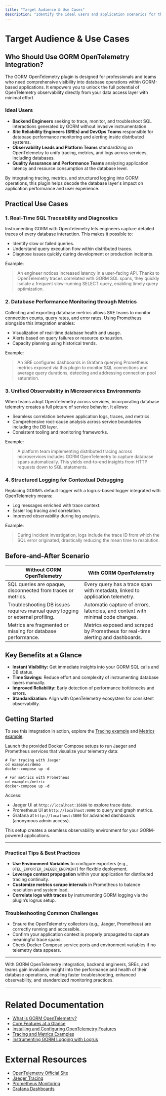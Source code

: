 ```yaml
---
title: "Target Audience & Use Cases"
description: "Identify the ideal users and application scenarios for this integration, such as backend engineers seeking insight into GORM SQL statements, SREs monitoring DB performance, or teams standardizing on OpenTelemetry. Explore practical use-case examples."
---
```


# Target Audience & Use Cases

## Who Should Use GORM OpenTelemetry Integration?

The GORM OpenTelemetry plugin is designed for professionals and teams who need comprehensive visibility into database operations within GORM-based applications. It empowers you to unlock the full potential of OpenTelemetry observability directly from your data access layer with minimal effort.

### Ideal Users

- **Backend Engineers** seeking to trace, monitor, and troubleshoot SQL interactions generated by GORM without invasive instrumentation.
- **Site Reliability Engineers (SREs) and DevOps Teams** responsible for database performance monitoring and alerting inside distributed systems.
- **Observability Leads and Platform Teams** standardizing on OpenTelemetry to unify tracing, metrics, and logs across services, including databases.
- **Quality Assurance and Performance Teams** analyzing application latency and resource consumption at the database level.

By integrating tracing, metrics, and structured logging into GORM operations, this plugin helps decode the database layer's impact on application performance and user experience.

## Practical Use Cases

### 1. Real-Time SQL Traceability and Diagnostics

Instrumenting GORM with OpenTelemetry lets engineers capture detailed traces of every database interaction. This makes it possible to:

- Identify slow or failed queries.
- Understand query execution flow within distributed traces.
- Diagnose issues quickly during development or production incidents.

Example:

> An engineer notices increased latency in a user-facing API. Thanks to OpenTelemetry traces correlated with GORM SQL spans, they quickly isolate a frequent slow-running SELECT query, enabling timely query optimization.

### 2. Database Performance Monitoring through Metrics

Collecting and exporting database metrics allows SRE teams to monitor connection counts, query rates, and error rates. Using Prometheus alongside this integration enables:

- Visualization of real-time database health and usage.
- Alerts based on query failures or resource exhaustion.
- Capacity planning using historical trends.

Example:

> An SRE configures dashboards in Grafana querying Prometheus metrics exposed via this plugin to monitor SQL connections and average query durations, detecting and addressing connection pool saturation.

### 3. Unified Observability in Microservices Environments

When teams adopt OpenTelemetry across services, incorporating database telemetry creates a full picture of service behavior. It allows:

- Seamless correlation between application logs, traces, and metrics.
- Comprehensive root-cause analysis across service boundaries including the DB layer.
- Consistent tooling and monitoring frameworks.

Example:

> A platform team implementing distributed tracing across microservices includes GORM OpenTelemetry to capture database spans automatically. This yields end-to-end insights from HTTP requests down to SQL statements.

### 4. Structured Logging for Contextual Debugging

Replacing GORM’s default logger with a logrus-based logger integrated with OpenTelemetry means:

- Log messages enriched with trace context.
- Easier log tracing and correlation.
- Improved observability during log analysis.

Example:

> During incident investigation, logs include the trace ID from which the SQL error originated, drastically reducing the mean time to resolution.

## Before-and-After Scenario

| Without GORM OpenTelemetry  | With GORM OpenTelemetry               |
|-----------------------------|-------------------------------------|
| SQL queries are opaque, disconnected from traces or metrics. | Every query has a trace span with metadata, linked to application telemetry.|
| Troubleshooting DB issues requires manual query logging or external profiling.| Automatic capture of errors, latencies, and context with minimal code changes.|
| Metrics are fragmented or missing for database performance.| Metrics exposed and scraped by Prometheus for real-time alerting and dashboards.|

## Key Benefits at a Glance

- **Instant Visibility:** Get immediate insights into your GORM SQL calls and DB status.
- **Time Savings:** Reduce effort and complexity of instrumenting database layers manually.
- **Improved Reliability:** Early detection of performance bottlenecks and errors.
- **Standardization:** Align with OpenTelemetry ecosystem for consistent observability.

## Getting Started

To see this integration in action, explore the [Tracing example](../demo/README.md) and [Metrics example](../metric/README.md).

Launch the provided Docker Compose setups to run Jaeger and Prometheus services that visualize your telemetry data:

```shell
# For tracing with Jaeger
cd examples/demo
docker-compose up -d

# For metrics with Prometheus
cd examples/metric
docker-compose up -d
```

Access:

- Jaeger UI at `http://localhost:16686` to explore trace data.
- Prometheus UI at `http://localhost:9090` to query and graph metrics.
- Grafana at `http://localhost:3000` for advanced dashboards (anonymous admin access).

This setup creates a seamless observability environment for your GORM-powered applications.

---

### Practical Tips & Best Practices

- **Use Environment Variables** to configure exporters (e.g., `OTEL_EXPORTER_JAEGER_ENDPOINT`) for flexible deployment.
- **Leverage context propagation** within your application for distributed tracing continuity.
- **Customize metrics scrape intervals** in Prometheus to balance resolution and system load.
- **Correlate logs with traces** by instrumenting GORM logging via the plugin’s logrus setup.

### Troubleshooting Common Challenges

- Ensure the OpenTelemetry collectors (e.g., Jaeger, Prometheus) are correctly running and accessible.
- Confirm your application context is properly propagated to capture meaningful trace spans.
- Check Docker Compose service ports and environment variables if no telemetry data appears.

---

With GORM OpenTelemetry integration, backend engineers, SREs, and teams gain invaluable insight into the performance and health of their database operations, enabling faster troubleshooting, enhanced observability, and standardized monitoring practices.

---

# Related Documentation

- [What is GORM OpenTelemetry?](/overview/product-intro/what-is-gorm-otel)
- [Core Features at a Glance](/overview/product-intro/core-features)
- [Installing and Configuring OpenTelemetry Features](/getting-started/installation-and-configuration/basic-configuration)
- [Tracing and Metrics Examples](../examples/README.md)
- [Instrumenting GORM Logging with Logrus](/guides/essential-workflows/setup-logging)

# External Resources

- [OpenTelemetry Official Site](https://opentelemetry.io/)
- [Jaeger Tracing](https://www.jaegertracing.io/)
- [Prometheus Monitoring](https://prometheus.io/)
- [Grafana Dashboards](https://grafana.com/)
